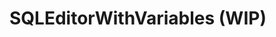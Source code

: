 
# SQLEditorWithVariables (WIP)

<SourceCode
  href="https://github.com/bytedance/flowgram.ai/tree/main/packages/materials/form-materials/src/components/sql-editor-with-variables"
/>
